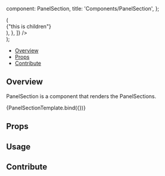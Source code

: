 

  component: PanelSection,
  title: 'Components/PanelSection',
};

<Meta title="Components/PanelSection" component={PanelSection} />

  <div className="w-96">
    <SidePanel
      side="left"
      defaultComponentOpen="Example"
      tabs={[
        {
          id: "tab1",
          name: "tab1",
          label: "Tab 1",
          iconName: "group-layers",
          iconLabel: "group-layers",
          content: () => (
            <PanelSection {...args}>
              <div className="text-white">{"this is children"}</div>
            </PanelSection>
          ),
        },
      ]}
    />
  </div>
);


<Heading title="PanelSection" componentRelativePath="PanelSection/PanelSection.tsx" />

- [Overview](#overview)
- [Props](#props)
- [Contribute](#contribute)

## Overview

PanelSection is a component that renders the PanelSections.

<Canvas>
  <Story
    name="Overview"
    args={{
      title: 'Segmentation Tools',
    }}
  >
    {PanelSectionTemplate.bind({})}
  </Story>
</Canvas>



## Props

<ArgsTable of={PanelSection} />

## Usage


## Contribute

<Footer componentRelativePath="PanelSection/__stories__/PanelSection.stories.mdx" />
